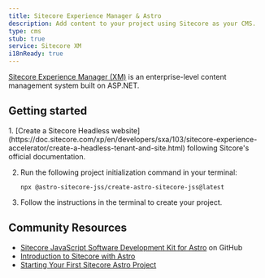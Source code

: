 ```yaml
---
title: Sitecore Experience Manager & Astro
description: Add content to your project using Sitecore as your CMS.
type: cms
stub: true
service: Sitecore XM
i18nReady: true
---
```


[Sitecore Experience Manager (XM)](https://www.sitecore.com/products/experience-manager) is an enterprise-level content management system built on ASP.NET.

## Getting started

<Steps>
1. [Create a Sitecore Headless website](https://doc.sitecore.com/xp/en/developers/sxa/103/sitecore-experience-accelerator/create-a-headless-tenant-and-site.html) following Sitcore's official documentation.

2. Run the following project initialization command in your terminal: 
    ```shell
    npx @astro-sitecore-jss/create-astro-sitecore-jss@latest
    ```

3. Follow the instructions in the terminal to create your project.
</Steps>

## Community Resources

- [Sitecore JavaScript Software Development Kit for Astro](https://github.com/exdst/jss-astro-public) on GitHub
- [Introduction to Sitecore with Astro](https://exdst.com/posts/20231002-sitecore-astro)
- [Starting Your First Sitecore Astro Project](https://exdst.com/posts/20240103-first-sitecore-astro-project)
